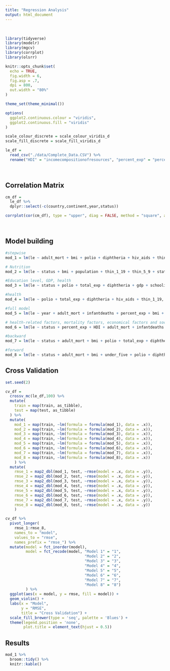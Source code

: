 ```yaml
---
title: "Regression Analysis"
output: html_document
---
```

<br>

```r
library(tidyverse)
library(modelr)
library(mgcv)
library(corrplot)
library(olsrr)

knitr::opts_chunk$set(
  echo = TRUE,
  fig.width = 6,
  fig.asp = .7,
  dpi = 800,
  out.width = "80%"
)

theme_set(theme_minimal())

options(
  ggplot2.continuous.colour = "viridis",
  ggplot2.continuous.fill = "viridis"
)

scale_colour_discrete = scale_colour_viridis_d
scale_fill_discrete = scale_fill_viridis_d
```


```r
le_df = 
  read_csv("./data/Complete_Data.CSV") %>% 
  rename("HDI" = "incomecompositionofresources", "percent_exp" = "percentageexpenditure", "total_exp" = "totalexpenditure", "le" = "lifeexpectancy", "adult_mort" = "adult_mortality", "thin_1_19" = "thinness1_19years", "thin_5_9" = "thinness5_9years", "under_five" = "under_fivedeaths")
```

<br>

## Correlation Matrix

```r
cm_df =
  le_df %>%
  dplyr::select(-c(country,continent,year,status))

corrplot(cor(cm_df), type = "upper", diag = FALSE, method = "square", addCoef.col = "black", number.cex = .4, tl.col = "black", tl.cex = .8)
```

<br>

## Model building 


```r
#stepwise
mod_1 = lm(le ~ adult_mort + bmi + polio + diphtheria + hiv_aids + thin_5_9 + HDI, data = le_df)

# Nutrition 
mod_2 = lm(le ~ status + bmi + population + thin_1_19 + thin_5_9 + status * bmi + status * thin_1_19 + status * thin_5_9, data = le_df)

#Education level, GDP, health        
mod_3 = lm(le ~ status + polio + total_exp + diphtheria + gdp + schooling + total_exp * gdp, data = le_df)

#health
mod_4 = lm(le ~ polio + total_exp + diphtheria + hiv_aids + thin_1_19, data = le_df)

#full model
mod_5 = lm(le ~ year + adult_mort + infantdeaths + percent_exp + bmi + under_five + polio + diphtheria + hiv_aids + gdp + thin_5_9, data = le_df)

# health-related factors, mortality factors, economical factors and social factors
mod_6 = lm(le ~ status + percent_exp + HDI + adult_mort + infantdeaths + schooling, data = le_df)

#backward
mod_7 = lm(le ~ status + adult_mort + bmi + polio + total_exp + diphtheria + hiv_aids + gdp + thin_1_19 + HDI + schooling, data = le_df)

#forward
mod_8 = lm(le ~ status + adult_mort + bmi + under_five + polio + diphtheria + hiv_aids + gdp + thin_5_9 + HDI, data = le_df)

```

## Cross Validation

```r
set.seed(2)

cv_df = 
  crossv_mc(le_df,100) %>% 
  mutate(
    train = map(train, as_tibble),
    test = map(test, as_tibble)
  ) %>% 
  mutate(
    mod_1 = map(train, ~lm(formula = formula(mod_1), data = .x)),
    mod_2 = map(train, ~lm(formula = formula(mod_2), data = .x)),
    mod_3 = map(train, ~lm(formula = formula(mod_3), data = .x)),
    mod_4 = map(train, ~lm(formula = formula(mod_4), data = .x)),
    mod_5 = map(train, ~lm(formula = formula(mod_5), data = .x)),
    mod_6 = map(train, ~lm(formula = formula(mod_6), data = .x)),
    mod_7 = map(train, ~lm(formula = formula(mod_7), data = .x)),
    mod_8 = map(train, ~lm(formula = formula(mod_8), data = .x))
    ) %>% 
  mutate(
    rmse_1 = map2_dbl(mod_1, test, ~rmse(model = .x, data = .y)),
    rmse_2 = map2_dbl(mod_2, test, ~rmse(model = .x, data = .y)),
    rmse_3 = map2_dbl(mod_3, test, ~rmse(model = .x, data = .y)),
    rmse_4 = map2_dbl(mod_4, test, ~rmse(model = .x, data = .y)),
    rmse_5 = map2_dbl(mod_5, test, ~rmse(model = .x, data = .y)),
    rmse_6 = map2_dbl(mod_6, test, ~rmse(model = .x, data = .y)),
    rmse_7 = map2_dbl(mod_7, test, ~rmse(model = .x, data = .y)),
    rmse_8 = map2_dbl(mod_8, test, ~rmse(model = .x, data = .y))
    )
```


```r
cv_df %>% 
  pivot_longer(
    rmse_1:rmse_8,
    names_to = "model", 
    values_to = "rmse",
    names_prefix = "rmse_") %>% 
  mutate(model = fct_inorder(model),
         model = fct_recode(model, "Model 1" = "1",
                                   "Model 2" = "2",
                                   "Model 3" = "3",
                                   "Model 4" = "4",
                                   "Model 5" = "5",
                                   "Model 6" = "6",
                                   "Model 7" = "7",
                                   "Model 8" = "8")
         ) %>% 
  ggplot(aes(x = model, y = rmse, fill = model)) + 
  geom_violin() + 
  labs(x = "Model",
       y = "RMSE", 
       title = "Cross Validation") +
  scale_fill_brewer(type = 'seq', palette = 'Blues') +
  theme(legend.position = 'none',
        plot.title = element_text(hjust = 0.5))
```

## Results

```r
mod_1 %>% 
  broom::tidy() %>% 
  knitr::kable()
```

